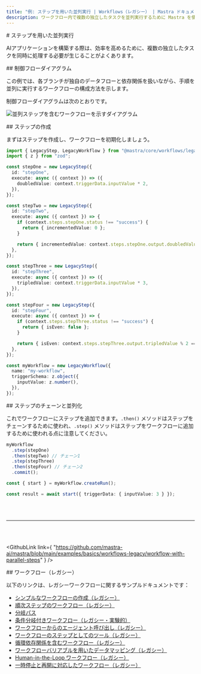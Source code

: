 ```yaml
---
title: "例: ステップを用いた並列実行 | Workflows（レガシー） | Mastra ドキュメント"
description: ワークフロー内で複数の独立したタスクを並列実行するために Mastra を使用する例。
---
```




<div id="parallel-execution-with-steps">
  # ステップを用いた並列実行
</div>

AIアプリケーションを構築する際は、効率を高めるために、複数の独立したタスクを同時に処理する必要が生じることがよくあります。

<div id="control-flow-diagram">
  ## 制御フローダイアグラム
</div>

この例では、各ブランチが独自のデータフローと依存関係を扱いながら、手順を並列に実行するワークフローの構成方法を示します。

制御フローダイアグラムは次のとおりです。

<img
  src="/parallel-chains.png"
  alt="並列ステップを含むワークフローを示すダイアグラム"
  width={600}
/>

<div id="creating-the-steps">
  ## ステップの作成
</div>

まずはステップを作成し、ワークフローを初期化しましょう。

```ts showLineNumbers copy
import { LegacyStep, LegacyWorkflow } from "@mastra/core/workflows/legacy";
import { z } from "zod";

const stepOne = new LegacyStep({
  id: "stepOne",
  execute: async ({ context }) => ({
    doubledValue: context.triggerData.inputValue * 2,
  }),
});

const stepTwo = new LegacyStep({
  id: "stepTwo",
  execute: async ({ context }) => {
    if (context.steps.stepOne.status !== "success") {
      return { incrementedValue: 0 };
    }

    return { incrementedValue: context.steps.stepOne.output.doubledValue + 1 };
  },
});

const stepThree = new LegacyStep({
  id: "stepThree",
  execute: async ({ context }) => ({
    tripledValue: context.triggerData.inputValue * 3,
  }),
});

const stepFour = new LegacyStep({
  id: "stepFour",
  execute: async ({ context }) => {
    if (context.steps.stepThree.status !== "success") {
      return { isEven: false };
    }

    return { isEven: context.steps.stepThree.output.tripledValue % 2 === 0 };
  },
});

const myWorkflow = new LegacyWorkflow({
  name: "my-workflow",
  triggerSchema: z.object({
    inputValue: z.number(),
  }),
});
```


<div id="chaining-and-parallelizing-steps">
  ## ステップのチェーンと並列化
</div>

これでワークフローにステップを追加できます。`.then()` メソッドはステップをチェーンするために使われ、`.step()` メソッドはステップをワークフローに追加するために使われる点に注意してください。

```ts showLineNumbers copy
myWorkflow
  .step(stepOne)
  .then(stepTwo) // チェーン1
  .step(stepThree)
  .then(stepFour) // チェーン2
  .commit();

const { start } = myWorkflow.createRun();

const result = await start({ triggerData: { inputValue: 3 } });
```

<br />

<br />

<hr className="dark:border-[#404040] border-gray-300" />

<br />

<br />

<GithubLink
  link={
"https://github.com/mastra-ai/mastra/blob/main/examples/basics/workflows-legacy/workflow-with-parallel-steps"
}
/>


<div id="workflows-legacy">
  ## ワークフロー（レガシー）
</div>

以下のリンクは、レガシーワークフローに関するサンプルドキュメントです：

- [シンプルなワークフローの作成（レガシー）](/examples/workflows_legacy/creating-a-workflow)
- [順次ステップのワークフロー（レガシー）](/examples/workflows_legacy/sequential-steps)
- [分岐パス](/examples/workflows_legacy/branching-paths)
- [条件分岐付きワークフロー（レガシー・実験的）](/examples/workflows_legacy/conditional-branching)
- [ワークフローからのエージェント呼び出し（レガシー）](/examples/workflows_legacy/calling-agent)
- [ワークフローのステップとしてのツール（レガシー）](/examples/workflows_legacy/using-a-tool-as-a-step)
- [循環依存関係を含むワークフロー（レガシー）](/examples/workflows_legacy/cyclical-dependencies)
- [ワークフローバリアブルを用いたデータマッピング（レガシー）](/examples/workflows_legacy/workflow-variables)
- [Human-in-the-Loop ワークフロー（レガシー）](/examples/workflows_legacy/human-in-the-loop)
- [一時停止と再開に対応したワークフロー（レガシー）](/examples/workflows_legacy/suspend-and-resume)